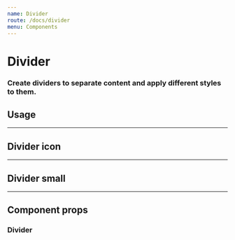 ```yaml
---
name: Divider
route: /docs/divider
menu: Components
---
```



# Divider
### Create dividers to separate content and apply different styles to them.

## Usage
<Playground>
  <Divider />
</Playground>

---

## Divider icon
<Playground>
  <Divider icon />
</Playground>

---

## Divider small
<Playground>
  <Divider small />
</Playground>

---

## Component props
### Divider
<PropsTable of={Divider} />
